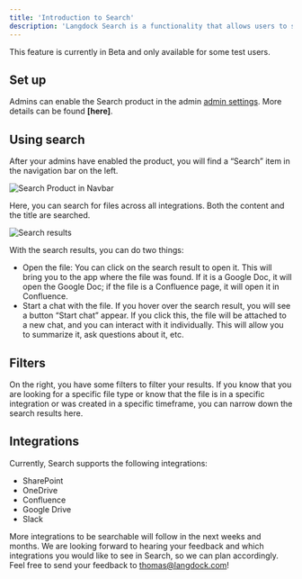 ```yaml
---
title: 'Introduction to Search'
description: 'Langdock Search is a functionality that allows users to search files, pages, and content across all connected tools.'
---
```


<Info>This feature is currently in Beta and only available for some test users.</Info>

## Set up
Admins can enable the Search product in the admin [admin settings](https://app.langdock.com/settings/workspace/products/search). More details can be found **[here]**.

## Using search 
After your admins have enabled the product, you will find a “Search” item in the navigation bar on the left.

<img src="/images/search-nav-bar.png" alt="Search Product in Navbar" />

Here, you can search for files across all integrations. Both the content and the title are searched. 

<img src="/images/search-results.png" alt="Search results" />


With the search results, you can do two things:

- Open the file: You can click on the search result to open it. This will bring you to the app where the file was found. If it is a Google Doc, it will open the Google Doc; if the file is a Confluence page, it will open it in Confluence.
- Start a chat with the file. If you hover over the search result, you will see a button “Start chat” appear. If you click this, the file will be attached to a new chat, and you can interact with it individually. This will allow you to summarize it, ask questions about it, etc.

## Filters
On the right, you have some filters to filter your results. If you know that you are looking for a specific file type or know that the file is in a specific integration or was created in a specific timeframe, you can narrow down the search results here.

## Integrations
Currently, Search supports the following integrations:
- SharePoint
- OneDrive
- Confluence
- Google Drive
- Slack

More integrations to be searchable will follow in the next weeks and months. We are looking forward to hearing your feedback and which integrations you would like to see in Search, so we can plan accordingly. Feel free to send your feedback to thomas@langdock.com!